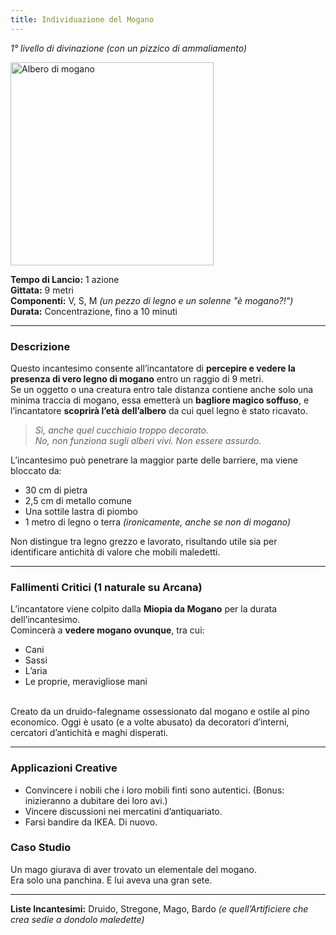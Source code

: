```yaml
---
title: Individuazione del Mogano
---
```



*1° livello di divinazione (con un pizzico di ammaliamento)*

<img src="https://cdn.leonardo.ai/users/e9df9e5e-8c47-4d7f-87b3-195ea30587b1/generations/d4a16113-21af-49ef-bb86-a3542fedcb20/Leonardo_Phoenix_09_A_whimsical_fantasy_wizard_with_a_long_flo_1.jpg" alt="Albero di mogano" width="325"/>

**Tempo di Lancio:** 1 azione  
**Gittata:** 9 metri  
**Componenti:** V, S, M *(un pezzo di legno e un solenne "è mogano?!")*  
**Durata:** Concentrazione, fino a 10 minuti

---

### Descrizione

Questo incantesimo consente all’incantatore di **percepire e vedere la presenza di vero legno di mogano** entro un raggio di 9 metri.  
Se un oggetto o una creatura entro tale distanza contiene anche solo una minima traccia di mogano, essa emetterà un **bagliore magico soffuso**, e l’incantatore **scoprirà l’età dell’albero** da cui quel legno è stato ricavato.

> *Sì, anche quel cucchiaio troppo decorato.*  
> *No, non funziona sugli alberi vivi. Non essere assurdo.*

L’incantesimo può penetrare la maggior parte delle barriere, ma viene bloccato da:
- 30 cm di pietra  
- 2,5 cm di metallo comune  
- Una sottile lastra di piombo  
- 1 metro di legno o terra *(ironicamente, anche se non di mogano)*

Non distingue tra legno grezzo e lavorato, risultando utile sia per identificare antichità di valore che mobili maledetti.

---

### Fallimenti Critici (1 naturale su Arcana)

L’incantatore viene colpito dalla **Miopia da Mogano** per la durata dell’incantesimo.  
Comincerà a **vedere mogano ovunque**, tra cui:
- Cani  
- Sassi  
- L’aria  
- Le proprie, meravigliose mani

<br/>
<NoteBox>
Creato da un druido-falegname ossessionato dal mogano e ostile al pino economico.  
Oggi è usato (e a volte abusato) da decoratori d’interni, cercatori d’antichità e maghi disperati.
</NoteBox>

---

### Applicazioni Creative
- Convincere i nobili che i loro mobili finti sono autentici. (Bonus: inizieranno a dubitare dei loro avi.)
- Vincere discussioni nei mercatini d’antiquariato.
- Farsi bandire da IKEA. Di nuovo.

### Caso Studio

Un mago giurava di aver trovato un elementale del mogano.  
Era solo una panchina. E lui aveva una gran sete.

---

**Liste Incantesimi:** Druido, Stregone, Mago, Bardo *(e quell’Artificiere che crea sedie a dondolo maledette)*
